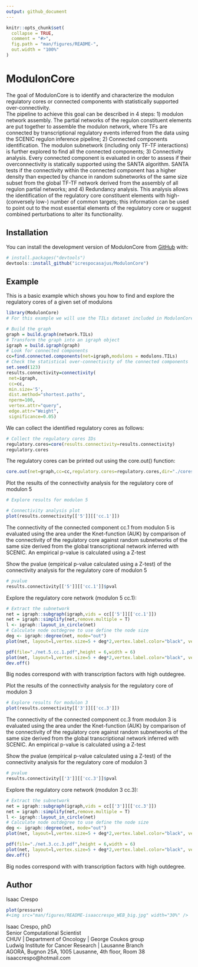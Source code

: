 ```yaml
---
output: github_document
---
```


<!-- README.md is generated from README.Rmd. Please edit that file -->

```r
knitr::opts_chunk$set(
  collapse = TRUE,
  comment = "#>",
  fig.path = "man/figures/README-",
  out.width = "100%"
)
```

# ModulonCore

<!-- badges: start -->
<!-- badges: end -->

The goal of ModulonCore is to identify and characterize the modulon regulatory cores or connected components with statistically supported over-connectivity.  
The pipeline to achieve this goal can be described in 4 steps: 1) modulon network assembly. The partial networks of the regulon constituent elements are put together to assemble the modulon network, where TFs are connected by transcriptional regulatory events inferred from the data using the SCENIC regulon inference pipeline; 2) Connected components identification. The modulon subnetwork (including only TF-TF interactions) is further explored to find all the connected components; 3) Connectivity analysis. Every connected component is evaluated in order to assess if their overconnectivity is statically supported using the SANTA algorithm. SANTA tests if the connectivity within the connected component has a higher density than expected by chance in random subnetworks of the same size subset from the global TF-TF network derived from the assembly of all regulon partial networks; and 4) Redundancy analysis. This analysis allows the identification of the regulatory core constituent elements with high- (conversely low-) number of common targets; this information can be used to point out to the most essential elements of the regulatory core or suggest combined perturbations to alter its functionality.

## Installation

You can install the development version of ModulonCore from [GitHub](https://github.com/) with:

``` r
# install.packages("devtools")
devtools::install_github("icrespocasajus/ModulonCore")
```

## Example

This is a basic example which shows you how to find and explore the regulatory cores of a given set of modulons

```r
library(ModulonCore)
# For this example we will use the TILs dataset included in ModulonCore

# Build the graph
graph = build.graph(network.TILs)
# Transform the graph into an igraph object
igraph = build.igraph(graph)
# Look for connected components
cc=find.connected.components(net=igraph,modulons = modulons.TILs)
# Check the statistical over-connectivity of the connected components
set.seed(123)
results.connectivity=connectivity( 
 net=igraph,
 cc=cc,
 min.size='5',
 dist.method="shortest.paths",
 nperm=100,
 vertex.attr="query",
 edge.attr="Weight",
 significance=0.05)
```

We can collect the identified regulatory cores as follows:

```r
# Collect the regulatory cores IDs
regulatory.cores=core(results.connectivity=results.connectivity)
regulatory.cores
```

The regulatory cores can be printed out using the core.out() function: 

```r
core.out(net=graph,cc=cc,regulatory.cores=regulatory.cores,dir="./cores")
```

Plot the results of the connectivity analysis for the regulatory core of modulon 5

```r
# Explore results for modulon 5

# Connectivity analysis plot
plot(results.connectivity[['5']][['cc.1']])
```
The connectivity of the connected component cc.1 from modulon 5 is evaluated using the area under the Knet-function (AUK) by comparison of the connectivity of the regulatory core against random subnetworks of the same size derived from the global transcriptional network inferred with SCENIC. An empirical p-value is calculated using a Z-test 


Show the pvalue (empirical p-value calculated using a Z-test) of the connectivity analysis for the regulatory core of modulon 5
```r
# pvalue
results.connectivity[['5']][['cc.1']]$pval
```

Explore the regulatory core network (modulon 5 cc.1):
```r
# Extract the subnetwork
net = igraph::subgraph(igraph,vids = cc[['5']][['cc.1']])
net = igraph::simplify(net,remove.multiple = T)
l <- igraph::layout_in_circle(net)
# Calculate node outdegree to use define the node size
deg <- igraph::degree(net, mode="out")
plot(net, layout=l,vertex.size=5 + deg*2,vertex.label.color="black", vertex.label.dist=c(-3,3), edge.arrow.size=.4,vertex.color = adjustcolor("SkyBlue2", alpha.f = .5))

pdf(file="./net.5.cc.1.pdf",height = 6,width = 6)
plot(net, layout=l,vertex.size=5 + deg*2,vertex.label.color="black", vertex.label.dist=c(-3,3), edge.arrow.size=.4,vertex.color = adjustcolor("SkyBlue2", alpha.f = .5))
dev.off()
```

Big nodes correspond with with transcription factors with high outdegree.


Plot the results of the connectivity analysis for the regulatory core of modulon 3
```r
# Explore results for modulon 3
plot(results.connectivity[['3']][['cc.3']])
```
The connectivity of the connected component cc.3 from modulon 3 is evaluated using the area under the Knet-function (AUK) by comparison of the connectivity of the regulatory core against random subnetworks of the same size derived from the global transcriptional network inferred with SCENIC. An empirical p-value is calculated using a Z-test

Show the pvalue (empirical p-value calculated using a Z-test) of the connectivity analysis for the regulatory core of modulon 3
```r
# pvalue
results.connectivity[['3']][['cc.3']]$pval
```

Explore the regulatory core network (modulon 3 cc.3):
```r
# Extract the subnetwork
net = igraph::subgraph(igraph,vids = cc[['3']][['cc.3']])
net = igraph::simplify(net,remove.multiple = T)
l <- igraph::layout_in_circle(net)
# Calculate node outdegree to use define the node size
deg <- igraph::degree(net, mode="out")
plot(net, layout=l,vertex.size=5 + deg*2,vertex.label.color="black", vertex.label.dist=c(-3,3), edge.arrow.size=.4,vertex.color = adjustcolor("SkyBlue2", alpha.f = .5))

pdf(file="./net.3.cc.3.pdf",height = 6,width = 6)
plot(net, layout=l,vertex.size=5 + deg*2,vertex.label.color="black", vertex.label.dist=c(-3,3), edge.arrow.size=.4,vertex.color = adjustcolor("SkyBlue2", alpha.f = .5))
dev.off()
```
Big nodes correspond with with transcription factors with high outdegree.

## Author

Isaac Crespo

```r
plot(pressure)
#<img src="man/figures/README-isaaccrespo_WEB_big.jpg" width="30%" />
```

Isaac Crespo, phD  
Senior Computational Scientist  
CHUV | Department of Oncology | George Coukos group  
Ludwig Institute for Cancer Research |  Lausanne Branch  
AGORA, Bugnon 25A, 1005 Lausanne, 4th floor, Room 38  
isaaccrespo@hotmail.com

